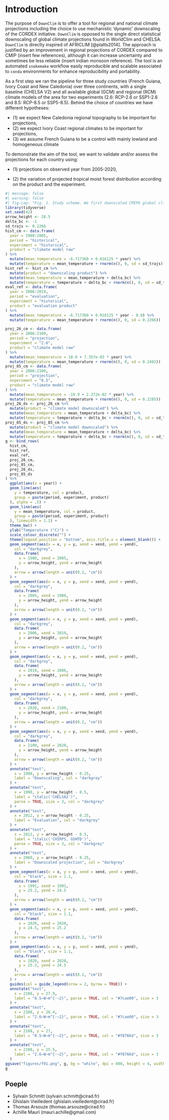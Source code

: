 # Introduction {.unnumbered}

The purpose of `DownClim` is to offer a tool for regional and national climate projections including the choice to use mechanistic 'dynamic' downscaling of the CORDEX initiative. `DownClim` is opposed to the single direct statistical downscaling of global climate projections found in WorldClim and CHELSA. `DownClim` is directly inspired of AFRICLIM [@platts2014]. The approach is justified by an improvement in regional projections of CORDEX compared to CMIP (insert few references), although it can increase uncertainty and sometimes be less reliable (insert indian monsoon reference). The tool is an automated `snakemake` workflow easily reproducible and scalable associated to `conda` environments for enhance reproducibility and portability.

As a first step we ran the pipeline for three study countries (French Guiana, Ivory Coast and New Caledonia) over three continents, with a single baseline (CHELSA V2) and all available global (GCM) and regional (RCM) climate models of the area for two experiments (2.6: RCP-2.6 or SSP1-2.6 and 8.5: RCP-8.5 or SSP5-8.5). Behind the choice of countries we have different hypotheses:

-   \(1\) we expect New Caledonia regional topography to be important for projections,
-   \(2\) we expect Ivory Coast regional climates to be important for projections,
-   \(3\) we assume French Guiana to be a control with mainly lowland and homogeneous climate

To demonstrate the aim of the tool, we want to validate and/or assess the projections for each country using:

-   \(1\) projections on observed year from 2005-2020,

-   \(2\) the variation of projected tropical moist forest distribution according on the product and the experiment.

```r
#| message: false
#| warning: false
#| fig-cap: "Fig. 1. Study scheme. We first downscaled CMIP6 global climate models (GCMs) and CORDEX regional climate models (RCMs) for experiments 2.6 and 8.5 against CHELSA2 using bias correction with monthly means of the period 1980-2005. We then assessed the downscaled projections against monthly means of precipitation (CHIRPS) and temperature (GSHTD) for the period 2006-2019. Finally, we projected the potential future tropical moist forest (TMF) climate niche for all models and experiments for the period 2070-2100." #nolint
library(tidyverse)
set.seed(42)
arrow_height <- 28.5
delta_bc <- -1
sd_trajs <- 0.2266
hist_cm <- data.frame(
  year = 1980:2005,
  period = "historical",
  experiment = "historical",
  product = "climate model raw"
) %>%
  mutate(mean_temperature = -6.717360 + 0.016125 * year) %>%
  mutate(temperature = mean_temperature + rnorm(n(), 0, sd = sd_trajs))
hist_ref <- hist_cm %>%
  mutate(product = "downscaling product") %>%
  mutate(mean_temperature = mean_temperature + delta_bc) %>%
  mutate(temperature = temperature + delta_bc + rnorm(n(), 0, sd = sd_trajs))
eval_ref <- data.frame(
  year = 2006:2019,
  period = "evaluation",
  experiment = "historical",
  product = "evaluation product"
) %>%
  mutate(mean_temperature = -6.717360 + 0.016125 * year - 0.8) %>%
  mutate(temperature = mean_temperature + rnorm(n(), 0, sd = 0.2266))

proj_26_cm <- data.frame(
  year = 2006:2100,
  period = "projection",
  experiment = "2.6",
  product = "climate model raw"
) %>%
  mutate(mean_temperature = 10.9 + 7.357e-03 * year) %>%
  mutate(temperature = mean_temperature + rnorm(n(), 0, sd = 0.2492))
proj_85_cm <- data.frame(
  year = 2006:2100,
  period = "projection",
  experiment = "8.5",
  product = "climate model raw"
) %>%
  mutate(mean_temperature = -19.9 + 2.272e-02 * year) %>%
  mutate(temperature = mean_temperature + rnorm(n(), 0, sd = 0.2285))
proj_26_ds <- proj_26_cm %>%
  mutate(product = "climate model downscaled") %>%
  mutate(mean_temperature = mean_temperature + delta_bc) %>%
  mutate(temperature = temperature + delta_bc + rnorm(n(), 0, sd = sd_trajs))
proj_85_ds <- proj_85_cm %>%
  mutate(product = "climate model downscaled") %>%
  mutate(mean_temperature = mean_temperature + delta_bc) %>%
  mutate(temperature = temperature + delta_bc + rnorm(n(), 0, sd = sd_trajs))
g <- bind_rows(
  hist_cm,
  hist_ref,
  eval_ref,
  proj_26_cm,
  proj_85_cm,
  proj_26_ds,
  proj_85_ds
) %>%
  ggplot(aes(x = year)) +
  geom_line(aes(
    y = temperature, col = product,
    group = paste(period, experiment, product)
  ), alpha = .5) +
  geom_line(aes(
    y = mean_temperature, col = product,
    group = paste(period, experiment, product)
  ), linewidth = 1.1) +
  theme_bw() +
  ylab("Temperature (°C)") +
  scale_colour_discrete("") +
  theme(legend.position = "bottom", axis.title.x = element_blank()) +
  geom_segment(aes(x = x, y = y, xend = xend, yend = yend),
    col = "darkgrey",
    data.frame(
      x = 1980, xend = 2005,
      y = arrow_height, yend = arrow_height
    ),
    arrow = arrow(length = unit(0.2, "cm"))
  ) +
  geom_segment(aes(x = x, y = y, xend = xend, yend = yend),
    col = "darkgrey",
    data.frame(
      x = 2005, xend = 1980,
      y = arrow_height, yend = arrow_height
    ),
    arrow = arrow(length = unit(0.2, "cm"))
  ) +
  geom_segment(aes(x = x, y = y, xend = xend, yend = yend),
    col = "darkgrey",
    data.frame(
      x = 2006, xend = 2019,
      y = arrow_height, yend = arrow_height
    ),
    arrow = arrow(length = unit(0.2, "cm"))
  ) +
  geom_segment(aes(x = x, y = y, xend = xend, yend = yend),
    col = "darkgrey",
    data.frame(
      x = 2019, xend = 2006,
      y = arrow_height, yend = arrow_height
    ),
    arrow = arrow(length = unit(0.2, "cm"))
  ) +
  geom_segment(aes(x = x, y = y, xend = xend, yend = yend),
    col = "darkgrey",
    data.frame(
      x = 2020, xend = 2100,
      y = arrow_height, yend = arrow_height
    ),
    arrow = arrow(length = unit(0.2, "cm"))
  ) +
  geom_segment(aes(x = x, y = y, xend = xend, yend = yend),
    col = "darkgrey",
    data.frame(
      x = 2100, xend = 2020,
      y = arrow_height, yend = arrow_height
    ),
    arrow = arrow(length = unit(0.2, "cm"))
  ) +
  annotate("text",
    x = 1990, y = arrow_height - 0.25,
    label = "Downscaling", col = "darkgrey"
  ) +
  annotate("text",
    x = 1990, y = arrow_height - 0.5,
    label = "italic('CHELSA2')",
    parse = TRUE, size = 3, col = "darkgrey"
  ) +
  annotate("text",
    x = 2012, y = arrow_height - 0.25,
    label = "Evaluation", col = "darkgrey"
  ) +
  annotate("text",
    x = 2012, y = arrow_height - 0.5,
    label = "italic('CHIRPS, GSHTD')",
    parse = TRUE, size = 3, col = "darkgrey"
  ) +
  annotate("text",
    x = 2060, y = arrow_height - 0.25,
    label = "Downscaled projection", col = "darkgrey"
  ) +
  geom_segment(aes(x = x, y = y, xend = xend, yend = yend),
    col = "black", size = 1.1,
    data.frame(
      x = 1991, xend = 1991,
      y = 25.2, yend = 24.5
    ),
    arrow = arrow(length = unit(0.2, "cm"))
  ) +
  geom_segment(aes(x = x, y = y, xend = xend, yend = yend),
    col = "black", size = 1.1,
    data.frame(
      x = 2020, xend = 2020,
      y = 24.5, yend = 25.2
    ),
    arrow = arrow(length = unit(0.2, "cm"))
  ) +
  geom_segment(aes(x = x, y = y, xend = xend, yend = yend),
    col = "black", size = 1.1,
    data.frame(
      x = 2020, xend = 2020,
      y = 25.2, yend = 24.5
    ),
    arrow = arrow(length = unit(0.2, "cm"))
  ) +
  guides(col = guide_legend(nrow = 2, byrow = TRUE)) +
  annotate("text",
    x = 2108, y = 27.9,
    label = "8.5~W~m^{-~2}", parse = TRUE, col = "#7cae00", size = 3
  ) +
  annotate("text",
    x = 2108, y = 26.4,
    label = "2.6~W~m^{-~2}", parse = TRUE, col = "#7cae00", size = 3
  ) +
  annotate("text",
    x = 2108, y = 27,
    label = "8.5~W~m^{-~2}", parse = TRUE, col = "#f8766d", size = 3
  ) +
  annotate("text",
    x = 2108, y = 25.5,
    label = "2.6~W~m^{-~2}", parse = TRUE, col = "#f8766d", size = 3
  )
ggsave("figures/f01.png", g, bg = "white", dpi = 800, height = 4, width = 7)
g
```

## Poeple

-   Sylvain Schmitt (sylvain.schmitt\@cirad.fr)
-   Ghislain Vieilledent (ghislain.vieilledent\@cirad.fr)
-   Thomas Arsouze (thomas.arsouze\@cirad.fr)
-   Achille Mauri (mauri.achille\@gmail.com)
